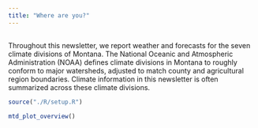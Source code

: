 ```yaml
---
title: "Where are you?"
---
```


## {-}

Throughout this newsletter, we report weather and forecasts for the seven climate divisions of Montana. The National Oceanic
and Atmospheric Administration (NOAA) defines climate divisions in Montana to roughly conform to major watersheds, adjusted to match county and agricultural region boundaries. Climate information in this newsletter is often summarized across these climate divisions.

```r
source("./R/setup.R")
```

```r

mtd_plot_overview()

```
